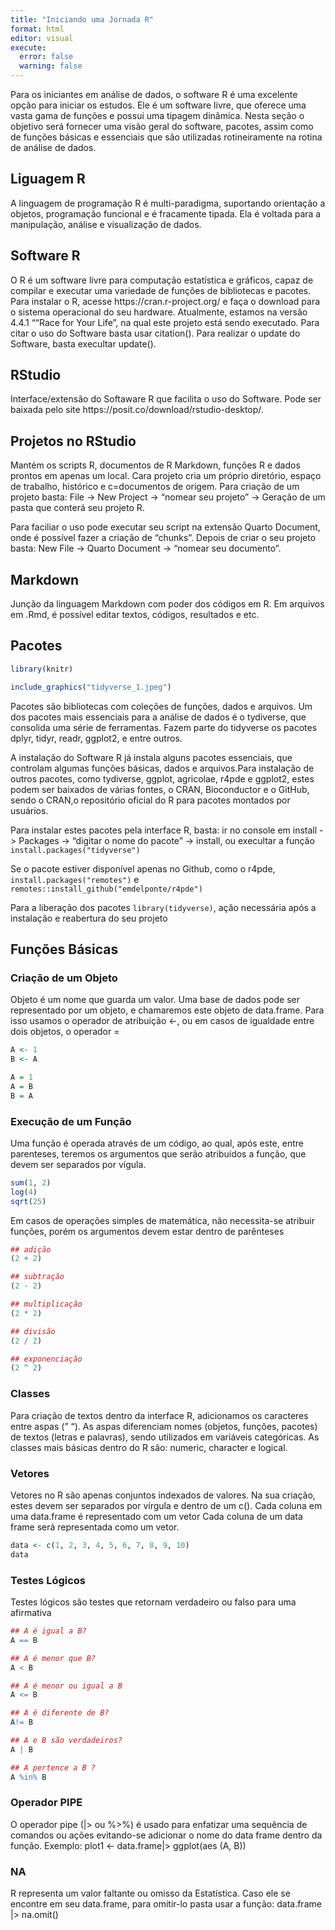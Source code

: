```yaml
---
title: "Iniciando uma Jornada R"
format: html
editor: visual
execute: 
  error: false
  warning: false
---
```


Para os iniciantes em análise de dados, o software R é uma excelente opção para iniciar os estudos. Ele é um software livre, que oferece uma vasta gama de funções e possui uma tipagem dinâmica. Nesta seção o objetivo será fornecer uma visão geral do software, pacotes, assim como de funções básicas e essenciais que são utilizadas rotineiramente na rotina de análise de dados.

## Liguagem R

A linguagem de programação R é multi-paradigma, suportando orientação a objetos, programação funcional e é fracamente tipada. Ela é voltada para a manipulação, análise e visualização de dados.

## Software R

O R é um software livre para computação estatística e gráficos, capaz de compilar e executar uma variedade de funções de bibliotecas e pacotes. Para instalar o R, acesse https://cran.r-project.org/ e faça o download para o sistema operacional do seu hardware. Atualmente, estamos na versão 4.4.1 ""Race for Your Life", na qual este projeto está sendo executado. Para citar o uso do Software basta usar citation(). Para realizar o update do Software, basta execultar update().

## RStudio

Interface/extensão do Softaware R que facilita o uso do Software. Pode ser baixada pelo site https://posit.co/download/rstudio-desktop/.

## Projetos no RStudio

Mantém os scripts R, documentos de R Markdown, funções R e dados prontos em apenas um local. Cara projeto cria um próprio diretório, espaço de trabalho, histórico e c=documentos de origem. Para criação de um projeto basta: File -\> New Project -\> "nomear seu projeto" -\> Geração de um pasta que conterá seu projeto R.

Para faciliar o uso pode executar seu script na extensão Quarto Document, onde é possível fazer a criação de "chunks". Depois de criar o seu projeto basta: New File -\> Quarto Document -\> "nomear seu documento".

## Markdown

Junção da linguagem Markdown com poder dos códigos em R. Em arquivos em .Rmd, é possível editar textos, códigos, resultados e etc.

## Pacotes

```r
library(knitr)

include_graphics("tidyverse_1.jpeg")
```

Pacotes são bibliotecas com coleções de funções, dados e arquivos. Um dos pacotes mais essenciais para a análise de dados é o tydiverse, que consolida uma série de ferramentas. Fazem parte do tidyverse os pacotes dplyr, tidyr, readr, ggplot2, e entre outros.

A instalação do Software R já instala alguns pacotes essenciais, que controlam algumas funções básicas, dados e arquivos.Para instalação de outros pacotes, como tydiverse, ggplot, agricolae, r4pde e ggplot2, estes podem ser baixados de várias fontes, o CRAN, Bioconductor e o GitHub, sendo o CRAN,o repositório oficial do R para pacotes montados por usuários.

Para instalar estes pacotes pela interface R, basta: ir no console em install -\> Packages -\> "digitar o nome do pacote" -\> install, ou execultar a função `install.packages("tidyverse")`

Se o pacote estiver disponível apenas no Github, como o r4pde, `install.packages("remotes") ` e `remotes::install_github("emdelponte/r4pde")`

Para a liberação dos pacotes `library(tidyverse)`, ação necessária após a instalação e reabertura do seu projeto

## Funções Básicas

### Criação de um Objeto

Objeto é um nome que guarda um valor. Uma base de dados pode ser representado por um objeto, e chamaremos este objeto de data.frame. Para isso usamos o operador de atribuição \<-, ou em casos de igualdade entre dois objetos, o operador =

```r
A <- 1
B <- A

A = 1
A = B
B = A

```

### Execução de um Função

Uma função é operada através de um código, ao qual, após este, entre parenteses, teremos os argumentos que serão atribuídos a função, que devem ser separados por vígula.

```r
sum(1, 2)
log(4)   
sqrt(25)
```

Em casos de operações simples de matemática, não necessita-se atribuir funções, porém os argumentos devem estar dentro de parênteses

```r
## adição
(2 + 2)

## subtração 
(2 - 2)

## multiplicação 
(2 * 2)

## divisão 
(2 / 2)

## exponenciação 
(2 ^ 2)
```

### Classes

Para criação de textos dentro da interface R, adicionamos os caracteres entre aspas (” “). As aspas diferenciam nomes (objetos, funções, pacotes) de textos (letras e palavras), sendo utilizados em variáveis categóricas. As classes mais básicas dentro do R são: numeric, character e logical.

### Vetores

Vetores no R são apenas conjuntos indexados de valores. Na sua criação, estes devem ser separados por vírgula e dentro de um c(). Cada coluna em uma data.frame é representado com um vetor Cada coluna de um data frame será representada como um vetor.

```r
data <- c(1, 2, 3, 4, 5, 6, 7, 8, 9, 10)
data
```

### Testes Lógicos

Testes lógicos são testes que retornam verdadeiro ou falso para uma afirmativa

```r
## A é igual a B?
A == B

## A é menor que B? 
A < B 

## A é menor ou igual a B 
A <= B

## A é diferente de B? 
A!= B 

## A e B são verdadeiros? 
A | B 

## A pertence a B ?
A %in% B
```

### Operador PIPE

O operador pipe (\|\> ou %\>%) é usado para enfatizar uma sequência de comandos ou ações evitando-se adicionar o nome do data frame dentro da função. Exemplo: plot1 \<- data.frame\|\> ggplot(aes (A, B))

### NA

R representa um valor faltante ou omisso da Estatística. Caso ele se encontre em seu data.frame, para omitir-lo pasta usar a função: data.frame \|\> na.omit()

